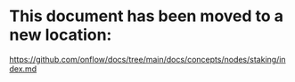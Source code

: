 # This document has been moved to a new location:

https://github.com/onflow/docs/tree/main/docs/concepts/nodes/staking/index.md
